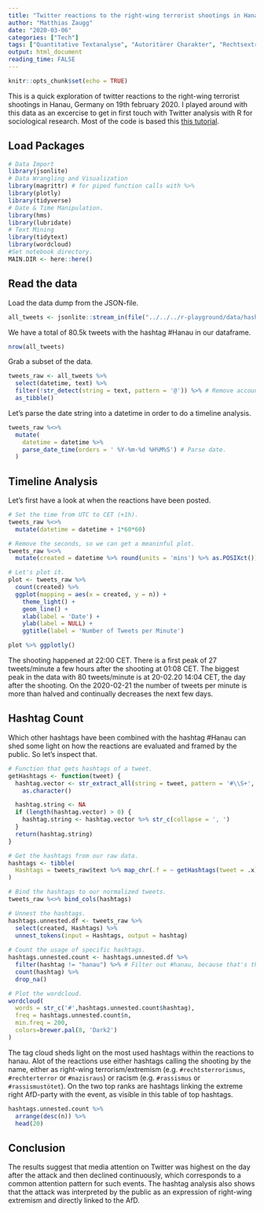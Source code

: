 ```yaml
---
title: "Twitter reactions to the right-wing terrorist shootings in Hanau"
author: "Matthias Zaugg"
date: "2020-03-06"
categories: ["Tech"]
tags: ["Quantitative Textanalyse", "Autoritärer Charakter", "Rechtsextremismus"]
output: html_document
reading_time: FALSE
---
```


```r
knitr::opts_chunk$set(echo = TRUE)
```

This is a quick exploration of twitter reactions to the right-wing terrorist shootings in Hanau, Germany on 19th february 2020. I played around with this data as an excercise to get in first touch with Twitter analysis with R for sociological research. Most of the code is based this [this tutorial](https://juanitorduz.github.io/text-mining-networks-and-visualization-plebiscito-tweets/).

## Load Packages

```r
# Data Import
library(jsonlite)
# Data Wrangling and Visualization
library(magrittr) # for piped function calls with %>%
library(plotly)
library(tidyverse)
# Date & Time Manipulation.
library(hms)
library(lubridate)
# Text Mining
library(tidytext)
library(wordcloud)
#Set notebook directory.
MAIN.DIR <- here::here()
```

## Read the data

Load the data dump from the JSON-file.
```r
all_tweets <- jsonlite::stream_in(file("../../../r-playground/data/hashtag_hanau_2020-02-19_2020_02_29_dump.json"), verbose = FALSE)
```

We have a total of 80.5k tweets with the hashtag #Hanau in our dataframe. 
```r
nrow(all_tweets)
```

Grab a subset of the data. 
``` r
tweets_raw <- all_tweets %>%
  select(datetime, text) %>%
  filter(!str_detect(string = text, pattern = '@')) %>% # Remove account names
  as_tibble()
```

Let's parse the date string into a datetime in order to do a timeline analysis.
```r
tweets_raw %<>% 
  mutate(
    datetime = datetime %>% 
    parse_date_time(orders = ' %Y-%m-%d %H%M%S') # Parse date.
  )
```

## Timeline Analysis

Let's first have a look at when the reactions have been posted.
```r
# Set the time from UTC to CET (+1h).
tweets_raw %<>% 
  mutate(datetime = datetime + 1*60*60)

# Remove the seconds, so we can get a meaninful plot.
tweets_raw %<>% 
  mutate(created = datetime %>% round(units = 'mins') %>% as.POSIXct())

# Let's plot it.
plot <- tweets_raw %>% 
  count(created) %>% 
  ggplot(mapping = aes(x = created, y = n)) +
    theme_light() +
    geom_line() +
    xlab(label = 'Date') +
    ylab(label = NULL) +
    ggtitle(label = 'Number of Tweets per Minute')

plot %>% ggplotly()
```

The shooting happened at 22:00 CET. There is a first peak of 27 tweets/minute a few hours after the shooting at 01:08 CET. The biggest peak in the data with 80 tweets/minute is at 20-02.20 14:04 CET, the day after the shooting. On the 2020-02-21 the number of tweets per minute is more than halved and continually decreases the next few days.

## Hashtag Count

Which other hashtags have been combined with the hashtag #Hanau can shed some light on how the reactions are evaluated and framed by the public. So let's inspect that.

``` r
# Function that gets hashtags of a tweet.
getHashtags <- function(tweet) {
  hashtag.vector <- str_extract_all(string = tweet, pattern = '#\\S+', simplify = TRUE) %>%
    as.character()

  hashtag.string <- NA
  if (length(hashtag.vector) > 0) {
    hashtag.string <- hashtag.vector %>% str_c(collapse = ', ')
  }
  return(hashtag.string)
}

# Get the hashtags from our raw data.
hashtags <- tibble(
  Hashtags = tweets_raw$text %>% map_chr(.f = ~ getHashtags(tweet = .x))
)

# Bind the hashtags to our normalized tweets.
tweets_raw %<>% bind_cols(hashtags)

# Unnest the hashtags.
hashtags.unnested.df <- tweets_raw %>%
  select(created, Hashtags) %>%
  unnest_tokens(input = Hashtags, output = hashtag)
 
# Count the usage of specific hashtags. 
hashtags.unnested.count <- hashtags.unnested.df %>%
  filter(hashtag != "hanau") %>% # Filter out #hanau, because that's the hashtag we used to scrape our data.
  count(hashtag) %>%
  drop_na()

# Plot the wordcloud.
wordcloud(
  words = str_c('#',hashtags.unnested.count$hashtag),
  freq = hashtags.unnested.count$n,
  min.freq = 200,
  colors=brewer.pal(8, 'Dark2')
)
```

The tag cloud sheds light on the most used hashtags within the reactions to hanau. Alot of the reactions use either hashtags calling the shooting by the name, either as right-wing terrorism/extremism (e.g. `#rechtsterrorismus`, `#rechterterror` or `#nazisraus`) or racism (e.g. `#rassismus` or `#rassismustötet`). On the two top ranks are hashtags linking the extreme right AfD-party with the event, as visible in this table of top hashtags.
``` r
hashtags.unnested.count %>%
  arrange(desc(n)) %>%
  head(20)
```

## Conclusion

The results suggest that media attention on Twitter was highest on the day after the attack and then declined continuously, which corresponds to a common attention pattern for such events. The hashtag analysis also shows that the attack was interpreted by the public as an expression of right-wing extremism and directly linked to the AfD.